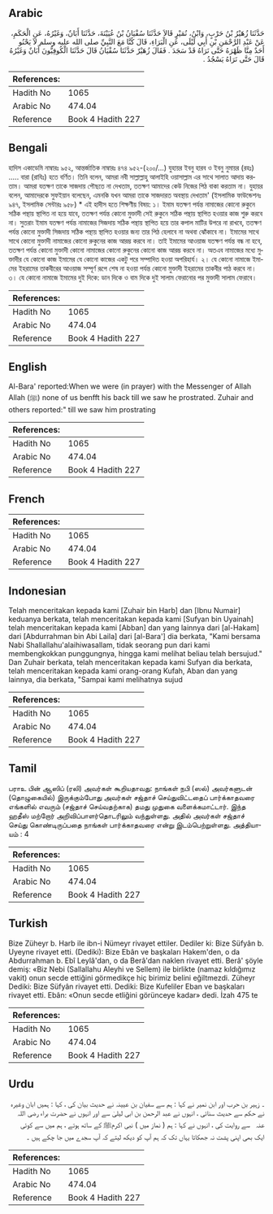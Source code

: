 ## Arabic


<div dir="rtl" lang="ar" style={{fontSize:'larger',backgroundColor:'#f8f9fa',padding:20}}>
حَدَّثَنَا زُهَيْرُ بْنُ حَرْبٍ، وَابْنُ، نُمَيْرٍ قَالاَ حَدَّثَنَا سُفْيَانُ بْنُ عُيَيْنَةَ، حَدَّثَنَا أَبَانٌ، وَغَيْرُهُ، عَنِ الْحَكَمِ، عَنْ عَبْدِ الرَّحْمَنِ بْنِ أَبِي لَيْلَى، عَنِ الْبَرَاءِ، قَالَ كُنَّا مَعَ النَّبِيِّ صلى الله عليه وسلم لاَ يَحْنُو أَحَدٌ مِنَّا ظَهْرَهُ حَتَّى نَرَاهُ قَدْ سَجَدَ ‏.‏ فَقَالَ زُهَيْرٌ حَدَّثَنَا سُفْيَانُ قَالَ حَدَّثَنَا الْكُوفِيُّونَ أَبَانٌ وَغَيْرُهُ قَالَ حَتَّى نَرَاهُ يَسْجُدُ ‏.‏
</div>
<div style={{backgroundColor:'#f8f9fa',padding:20, marginBottom: 10}}><table> <thead> <tr> <th>References:</th> <th></th> </tr> </thead> <tbody><tr><td>Hadith No</td><td>1065</td></tr><tr><td>Arabic No</td><td>474.04</td></tr><tr><td>Reference</td><td>Book 4 Hadith 227</td></tr></tbody></table></div>

## Bengali


<div dir="ltr" lang="bn" style={{fontSize:'larger',backgroundColor:'#f8f9fa',padding:20}}>
হাদিস একাডেমি নাম্বারঃ ৯৫২, আন্তর্জাতিক নাম্বারঃ ৪৭৪ ৯৫২-(২০০/...) যুহায়র ইবনু হারব ও ইবনু নুমায়র (রহঃ) ..... বারা (রাযিঃ) হতে বর্ণিত। তিনি বলেন, আমরা নবী সাল্লাল্লাহু আলাইহি ওয়াসাল্লাম এর সাথে সালাত আদায় করতাম। আমরা যতক্ষণ তাকে সাজদায় পৌছতে না দেখতাম, ততক্ষণ আমাদের কেউ নিজের পিঠ বাকা করতাম না। যুহায়র বলেন, আমাদেরকে সুফইয়ান বলেছেন, এমনকি যখন আমরা তাকে সাজদারত অবস্থায় দেখতাম' (ইসলামিক ফাউন্ডেশনঃ ৯৪৭, ইসলামিক সেন্টারঃ ৯৫৮) * এই হাদীস হতে শিক্ষণীয় বিষয়: ১। ইমাম যতক্ষণ পর্যন্ত নামাজের কোনো রুকুনে সঠিক পন্থায় স্থাপিত না হয়ে যাবে, ততক্ষণ পর্যন্ত কোনো মুক্তাদী সেই রুকুনে সঠিক পন্থায় স্থাপিত হওয়ার কাজ শুরু করবে না। সুতরাং ইমাম যতক্ষণ পর্যন্ত নামাজের সিজদায় সঠিক পন্থায় স্থাপিত হয়ে তার কপাল মাটির উপরে না রাখবে, ততক্ষণ পর্যন্ত কোনো মুক্তাদী সিজদায় সঠিক পন্থায় স্থাপিত হওয়ার জন্য তার পিঠ হেলাবে না অথবা ঝোঁকাবে না। ইমামের সাথে সাথে কোনো মুক্তাদী নামাজের কোনো রুকুনের কাজ আরম্ভ করবে না। তাই ইমামের আওয়াজ যতক্ষণ পর্যন্ত বন্ধ না হবে, ততক্ষণ পর্যন্ত কোনো মুক্তাদী কোনো নামাজের কোনো রুকুনের কোনো কাজ আরম্ভ করবে না। অতএব নামাজের মধ্যে মুক্তাদীর যে কোনো কাজ ইমামের যে কোনো কাজের একটু পরে সম্পাদিত হওয়া অপরিহার্য। ২। যে কোনো নামাজে ইমামের ইহরামের তাকবীরের আওয়াজ সম্পূর্ণ রূপে শেষ না হওয়া পর্যন্ত কোনো মুক্তাদী ইহরামের তাকবীর পাঠ করবে না। ৩। যে কোনো নামাজে ইমামের দুই দিকে: ডান দিকে ও বাম দিকে দুই সালাম ফেরানোর পর মুক্তাদী সালাম ফেরাবে।
</div>
<div style={{backgroundColor:'#f8f9fa',padding:20, marginBottom: 10}}><table> <thead> <tr> <th>References:</th> <th></th> </tr> </thead> <tbody><tr><td>Hadith No</td><td>1065</td></tr><tr><td>Arabic No</td><td>474.04</td></tr><tr><td>Reference</td><td>Book 4 Hadith 227</td></tr></tbody></table></div>

## English


<div dir="ltr" lang="en" style={{fontSize:'larger',backgroundColor:'#f8f9fa',padding:20}}>
Al-Bara' reported:When we were (in prayer) with the Messenger of Allah Allah (ﷺ) none of us benfft his back till we saw he prostrated. Zuhair and others reported:" till we saw him prostrating
</div>
<div style={{backgroundColor:'#f8f9fa',padding:20, marginBottom: 10}}><table> <thead> <tr> <th>References:</th> <th></th> </tr> </thead> <tbody><tr><td>Hadith No</td><td>1065</td></tr><tr><td>Arabic No</td><td>474.04</td></tr><tr><td>Reference</td><td>Book 4 Hadith 227</td></tr></tbody></table></div>

## French


<div dir="ltr" lang="fr" style={{fontSize:'larger',backgroundColor:'#f8f9fa',padding:20}}>

</div>
<div style={{backgroundColor:'#f8f9fa',padding:20, marginBottom: 10}}><table> <thead> <tr> <th>References:</th> <th></th> </tr> </thead> <tbody><tr><td>Hadith No</td><td>1065</td></tr><tr><td>Arabic No</td><td>474.04</td></tr><tr><td>Reference</td><td>Book 4 Hadith 227</td></tr></tbody></table></div>

## Indonesian


<div dir="ltr" lang="id" style={{fontSize:'larger',backgroundColor:'#f8f9fa',padding:20}}>
Telah menceritakan kepada kami [Zuhair bin Harb] dan [Ibnu Numair] keduanya berkata, telah menceritakan kepada kami [Sufyan bin Uyainah] telah menceritakan kepada kami [Abban] dan yang lainnya dari [al-Hakam] dari [Abdurrahman bin Abi Laila] dari [al-Bara'] dia berkata, "Kami bersama Nabi Shallallahu'alaihiwasallam, tidak seorang pun dari kami membengkokkan punggungnya, hingga kami melihat beliau telah bersujud." Dan Zuhair berkata, telah menceritakan kepada kami Sufyan dia berkata, telah menceritakan kepada kami orang-orang Kufah, Aban dan yang lainnya, dia berkata, "Sampai kami melihatnya sujud
</div>
<div style={{backgroundColor:'#f8f9fa',padding:20, marginBottom: 10}}><table> <thead> <tr> <th>References:</th> <th></th> </tr> </thead> <tbody><tr><td>Hadith No</td><td>1065</td></tr><tr><td>Arabic No</td><td>474.04</td></tr><tr><td>Reference</td><td>Book 4 Hadith 227</td></tr></tbody></table></div>

## Tamil


<div dir="ltr" lang="ta" style={{fontSize:'larger',backgroundColor:'#f8f9fa',padding:20}}>
பராஉ பின் ஆஸிப் (ரலி) அவர்கள் கூறியதாவது: நாங்கள் நபி (ஸல்) அவர்களுடன் (தொழுகையில்) இருக்கும்போது அவர்கள் சஜ்தாச் செய்துவிட்டதைப் பார்க்காதவரை எங்களில் எவரும் (சஜ்தாச் செய்வதற்காக) தமது முதுகை வளைக்கமாட்டார். இந்த ஹதீஸ் மற்றோர் அறிவிப்பாளர்தொடரிலும் வந்துள்ளது. அதில் அவர்கள் சஜ்தாச் செய்து கொண்டிருப்பதை நாங்கள் பார்க்காதவரை என்று இடம்பெற்றுள்ளது. அத்தியாயம் : 4
</div>
<div style={{backgroundColor:'#f8f9fa',padding:20, marginBottom: 10}}><table> <thead> <tr> <th>References:</th> <th></th> </tr> </thead> <tbody><tr><td>Hadith No</td><td>1065</td></tr><tr><td>Arabic No</td><td>474.04</td></tr><tr><td>Reference</td><td>Book 4 Hadith 227</td></tr></tbody></table></div>

## Turkish


<div dir="ltr" lang="tr" style={{fontSize:'larger',backgroundColor:'#f8f9fa',padding:20}}>
Bize Züheyr b. Harb ile ibn-i Nümeyr rivayet ettiler. Dediler ki: Bize Süfyân b. Uyeyne rivayet etti. (Dediki): Bize Ebân ve başkaları Hakem'den, o da Abdurrahman b. Ebî Leylâ'dan, o da Berâ'dan naklen rivayet etti. Berâ' şöyle demiş: «Biz Nebi (Sallallahu Aleyhi ve Sellem) ile birlikte (namaz kıldığımız vakit) onun secde ettiğini görmedikçe hiç birimiz belini eğiltmezdi. Züheyr Dediki: Bize Süfyân rivayet etti. Dediki: Bize Kufeliler Eban ve başkaları rivayet etti. Ebân: «Onun secde etliğini görünceye kadar» dedi. İzah 475 te
</div>
<div style={{backgroundColor:'#f8f9fa',padding:20, marginBottom: 10}}><table> <thead> <tr> <th>References:</th> <th></th> </tr> </thead> <tbody><tr><td>Hadith No</td><td>1065</td></tr><tr><td>Arabic No</td><td>474.04</td></tr><tr><td>Reference</td><td>Book 4 Hadith 227</td></tr></tbody></table></div>

## Urdu


<div dir="rtl" lang="ur" style={{fontSize:'larger',backgroundColor:'#f8f9fa',padding:20}}>
۔ زہیر بن حرب اور ابن نمیر نے کہا : ہم سے سفیان بن عیینہ نے حدیث بیان کی ، کہا : ہمیں ابان وغیرہ نے حکم سے حدیث سنائی ، انہوں نے عبد الرحمن بن ابی لیلیٰ سے اور انہوں نے حضرت براء ‌رضی ‌اللہ ‌عنہ ‌ ‌ سے روایت کی ، انہوں نے کہا : ہم ( نماز میں ) نبی اکرمﷺ کے ساتھ ہوتے ، ہم میں سے کوئی ایک بھی اپنی پشت نہ جھکاتا یہاں تک کہ ہم آپ کو دیکھ لیتے کہ آپ سجدے میں جا چکے ہیں ۔
</div>
<div style={{backgroundColor:'#f8f9fa',padding:20, marginBottom: 10}}><table> <thead> <tr> <th>References:</th> <th></th> </tr> </thead> <tbody><tr><td>Hadith No</td><td>1065</td></tr><tr><td>Arabic No</td><td>474.04</td></tr><tr><td>Reference</td><td>Book 4 Hadith 227</td></tr></tbody></table></div>
